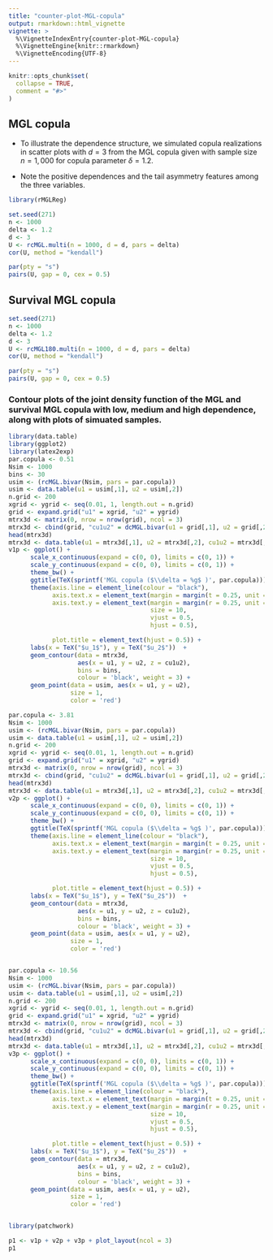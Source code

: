 ```yaml
---
title: "counter-plot-MGL-copula"
output: rmarkdown::html_vignette
vignette: >
  %\VignetteIndexEntry{counter-plot-MGL-copula}
  %\VignetteEngine{knitr::rmarkdown}
  %\VignetteEncoding{UTF-8}
---
```


```r
knitr::opts_chunk$set(
  collapse = TRUE,
  comment = "#>"
)
```


## MGL copula

- To illustrate the dependence structure, we simulated copula realizations in scatter plots with $d=3$ from the MGL copula given with sample size $n=1,000$ for copula parameter $\delta=1.2$. 


- Note the positive dependences and the tail asymmetry features among the three 
	variables. 

```r
library(rMGLReg)

set.seed(271)
n <- 1000
delta <- 1.2
d <- 3
U <- rcMGL.multi(n = 1000, d = d, pars = delta)
cor(U, method = "kendall")

```


```r
par(pty = "s")
pairs(U, gap = 0, cex = 0.5)
```


## Survival MGL copula


```r
set.seed(271)
n <- 1000
delta <- 1.2
d <- 3
U <- rcMGL180.multi(n = 1000, d = d, pars = delta)
cor(U, method = "kendall")

```



```r
par(pty = "s")
pairs(U, gap = 0, cex = 0.5)
```


### Contour plots of the joint density function of the MGL and survival MGL copula with low, medium and high dependence, along with plots of simuated samples. 

```r
library(data.table)
library(ggplot2)
library(latex2exp)
par.copula <- 0.51
Nsim <- 1000
bins <- 30
usim <- (rcMGL.bivar(Nsim, pars = par.copula))
usim <- data.table(u1 = usim[,1], u2 = usim[,2])
n.grid <- 200
xgrid <- ygrid <- seq(0.01, 1, length.out = n.grid)
grid <- expand.grid("u1" = xgrid, "u2" = ygrid)
mtrx3d <- matrix(0, nrow = nrow(grid), ncol = 3)
mtrx3d <- cbind(grid, "cu1u2" = dcMGL.bivar(u1 = grid[,1], u2 = grid[,2], pars = par.copula)) # evaluate W on 'grid'
head(mtrx3d)
mtrx3d <- data.table(u1 = mtrx3d[,1], u2 = mtrx3d[,2], cu1u2 = mtrx3d[,3])
v1p <- ggplot() +
      scale_x_continuous(expand = c(0, 0), limits = c(0, 1)) +
      scale_y_continuous(expand = c(0, 0), limits = c(0, 1)) +
      theme_bw() +
      ggtitle(TeX(sprintf('MGL copula ($\\delta = %g$ )', par.copula))) +
      theme(axis.line = element_line(colour = "black"),
            axis.text.x = element_text(margin = margin(t = 0.25, unit = "cm")),
            axis.text.y = element_text(margin = margin(r = 0.25, unit = "cm"),
                                       size = 10,
                                       vjust = 0.5,
                                       hjust = 0.5),

            plot.title = element_text(hjust = 0.5)) +
      labs(x = TeX("$u_1$"), y = TeX("$u_2$"))  +
      geom_contour(data = mtrx3d,
                   aes(x = u1, y = u2, z = cu1u2),
                   bins = bins,
                   colour = 'black', weight = 3) +
      geom_point(data = usim, aes(x = u1, y = u2),
                 size = 1,
                 color = 'red')
```



```r
par.copula <- 3.81
Nsim <- 1000
usim <- (rcMGL.bivar(Nsim, pars = par.copula))
usim <- data.table(u1 = usim[,1], u2 = usim[,2])
n.grid <- 200
xgrid <- ygrid <- seq(0.01, 1, length.out = n.grid)
grid <- expand.grid("u1" = xgrid, "u2" = ygrid)
mtrx3d <- matrix(0, nrow = nrow(grid), ncol = 3)
mtrx3d <- cbind(grid, "cu1u2" = dcMGL.bivar(u1 = grid[,1], u2 = grid[,2], pars = par.copula)) # evaluate W on 'grid'
head(mtrx3d)
mtrx3d <- data.table(u1 = mtrx3d[,1], u2 = mtrx3d[,2], cu1u2 = mtrx3d[,3])
v2p <- ggplot() +
      scale_x_continuous(expand = c(0, 0), limits = c(0, 1)) +
      scale_y_continuous(expand = c(0, 0), limits = c(0, 1)) +
      theme_bw() +
      ggtitle(TeX(sprintf('MGL copula ($\\delta = %g$ )', par.copula))) +
      theme(axis.line = element_line(colour = "black"),
            axis.text.x = element_text(margin = margin(t = 0.25, unit = "cm")),
            axis.text.y = element_text(margin = margin(r = 0.25, unit = "cm"),
                                       size = 10,
                                       vjust = 0.5,
                                       hjust = 0.5),

            plot.title = element_text(hjust = 0.5)) +
      labs(x = TeX("$u_1$"), y = TeX("$u_2$"))  +
      geom_contour(data = mtrx3d,
                   aes(x = u1, y = u2, z = cu1u2),
                   bins = bins,
                   colour = 'black', weight = 3) +
      geom_point(data = usim, aes(x = u1, y = u2),
                 size = 1,
                 color = 'red')



```



```r
par.copula <- 10.56
Nsim <- 1000
usim <- (rcMGL.bivar(Nsim, pars = par.copula))
usim <- data.table(u1 = usim[,1], u2 = usim[,2])
n.grid <- 200
xgrid <- ygrid <- seq(0.01, 1, length.out = n.grid)
grid <- expand.grid("u1" = xgrid, "u2" = ygrid)
mtrx3d <- matrix(0, nrow = nrow(grid), ncol = 3)
mtrx3d <- cbind(grid, "cu1u2" = dcMGL.bivar(u1 = grid[,1], u2 = grid[,2], pars = par.copula)) # evaluate W on 'grid'
head(mtrx3d)
mtrx3d <- data.table(u1 = mtrx3d[,1], u2 = mtrx3d[,2], cu1u2 = mtrx3d[,3])
v3p <- ggplot() +
      scale_x_continuous(expand = c(0, 0), limits = c(0, 1)) +
      scale_y_continuous(expand = c(0, 0), limits = c(0, 1)) +
      theme_bw() +
      ggtitle(TeX(sprintf('MGL copula ($\\delta = %g$ )', par.copula))) +
      theme(axis.line = element_line(colour = "black"),
            axis.text.x = element_text(margin = margin(t = 0.25, unit = "cm")),
            axis.text.y = element_text(margin = margin(r = 0.25, unit = "cm"),
                                       size = 10,
                                       vjust = 0.5,
                                       hjust = 0.5),

            plot.title = element_text(hjust = 0.5)) +
      labs(x = TeX("$u_1$"), y = TeX("$u_2$"))  +
      geom_contour(data = mtrx3d,
                   aes(x = u1, y = u2, z = cu1u2),
                   bins = bins,
                   colour = 'black', weight = 3) +
      geom_point(data = usim, aes(x = u1, y = u2),
                 size = 1,
                 color = 'red')



```

```r
library(patchwork)

p1 <- v1p + v2p + v3p + plot_layout(ncol = 3)
p1
```
